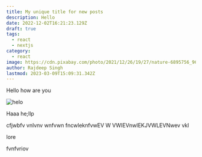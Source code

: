 ```yaml
---
title: My unique title for new posts
description: Hello
date: 2022-12-02T16:21:23.129Z
draft: true
tags:
  - react
  - nextjs
category:
  - react
image: https://cdn.pixabay.com/photo/2021/12/26/19/27/nature-6895756_960_720.jpg
author: Rajdeep Singh
lastmod: 2023-03-09T15:09:31.342Z
---
```


Hello how are you

![helo](/images/banner.png "how are you")

Haaa he;llp

cfjwbfv vnlvnv wnfvwn fncwleknfvwEV W VWIEVnwlEKJVWLEVNwev vkl

l﻿ore

f﻿vnfvriov
